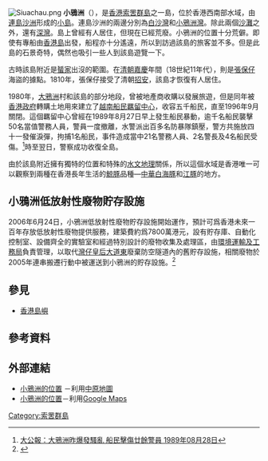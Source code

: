 [[File:Siuachau.png|right]]
'''小鴉洲'''（{{lang-en|'''Siu A Chau'''}}），是[[香港|香港]][[索罟群島|索罟群島]]之一島，位於香港西南部水域，由[[連島沙洲|連島沙洲]]形成的[[岛屿|小島]]。連島沙洲的兩邊分別為[[白沙灣_(小鴉洲)|白沙灣]]和[[小鴉洲灣|小鴉洲灣]]。除此兩個[[沙灘|沙灘]]之外，還有[[深灣_(小鴉洲)|深灣]]。島上曾經有人居住，但現在已經荒廢。小鴉洲的位置十分荒僻。即使有專船由[[香港島|香港島]]出發，船程亦十分遙遠，所以到訪過該島的旅客並不多。但是此島的石景奇特，偶然也吸引一些人到該島遊覽一下。

古時該島附近是[[蜑家|蜑家]]出沒的範圍。在[[清朝|清朝]][[嘉慶|嘉慶]]年間（18世紀11年代），則是[[張保仔|張保仔]]海盜的據點。1810年，張保仔接受了清朝[[招安|招安]]，該島才恢復有人居住。

1980年，[[大鴉洲|大鴉洲]]村和該島的部分地段，曾被地產商收購以發展旅遊，但是同年被[[香港殖民地時期#香港政府|香港政府]]轉購土地用來建立了[[香港越南船民問題|越南船民羈留中心]]，收容五千船民，直至1996年9月關閉。這個羈留中心曾經在1989年8月27日早上發生船民暴動，逾千名船民襲擊50名當值警務人員，警員一度撤離，水警派出百多名防暴隊鎮壓，警方共施放四十一發催淚彈，拘捕1名船民，事件造成當中21名警務人員、2名警長及4名船民受傷。<ref>[https://mmis.hkpl.gov.hk/coverpage/-/coverpage/view?_coverpage_WAR_mmisportalportlet_actual_q=%28%20%28%20%2Bfulltext%3A%28%E5%A4%A7%E9%B4%89%E6%B4%B2%29%29%29%20AND+%28%20dc.publicationdate_dt%3A%28[1989-01-01T00%3A00%3A00Z+TO+1989-12-31T23%3A59%3A59Z]%29%29%20AND+%28%20verbatim_dc.category.category%3A%28%22Newspaper\%20and\%20Serial%22%29%29&_coverpage_WAR_mmisportalportlet_sort_field=score&p_r_p_-1078056564_c=QF757YsWv59H%2FuxqfBwEJI6wZEVHFYBs&_coverpage_WAR_mmisportalportlet_sort_order=desc&_coverpage_WAR_mmisportalportlet_o=5&_coverpage_WAR_mmisportalportlet_hsf=%E5%A4%A7%E9%B4%89%E6%B4%B2 大公報：大鴉洲昨爆發騷亂 船民擊傷廿餘警員 1989年08月28日]</REF>時至翌日，警察成功收復全島。

由於該島附近擁有獨特的位置和特殊的[[水文地理|水文地理]]關係，所以這個水域是香港唯一可以觀察到兩種在香港長年生活的[[鯨豚|鯨豚]]品種—[[中華白海豚|中華白海豚]]和[[江豚|江豚]]的地方。

==小鴉洲低放射性廢物貯存設施==
2006年6月24日，小鴉洲低放射性廢物貯存設施開始運作，預計可爲香港未來一百年存放低放射性廢物提供服務，建築費約爲7800萬港元，設有貯存庫、自動化控制室、設備齊全的實驗室和經過特別設計的廢物收集及處理區，由[[環境運輸及工務局|環境運輸及工務局]]負責管理，以取代[[灣仔|灣仔]][[皇后大道|皇后大道東]]廢棄防空隧道內的舊貯存設施，相關廢物於2005年連串搬遷行動中被運送到小鴉洲的貯存設施。<ref>{{Cite web |url=http://www.info.gov.hk/gia/general/200606/24/P200606240157.htm |title=小鴉洲低放射性廢物貯存設施正式開幕|date= 2006-06-24 |accessdate=2017-02-16 |work=[[香港政府新聞公報|香港政府新聞公報]]|archive-date=2017-02-16|archive-url=https://web.archive.org/web/20170216213611/http://www.info.gov.hk/gia/general/200606/24/P200606240157.htm |dead-url=no }}</ref>

==參見==
*[[香港島嶼|香港島嶼]]

== 參考資料 ==
{{reflist}}

== 外部連結 ==
*[http://www.centamap.com/scripts/centamaplocation.asp?lg=B5&x=808824&y=808368&z=7 小鴉洲的位置] {{Wayback|url=http://www.centamap.com/scripts/centamaplocation.asp?lg=B5&x=808824&y=808368&z=7 |date=20070929095635 }}－利用[[中原地圖|中原地圖]]
*[http://maps.google.com/maps?hl=en&t=k&ll=22.185339,113.913631&spn=0.086311,0.139046&om=1 小鴉洲的位置]－利用[[Google_Maps|Google Maps]]

{{香港島嶼}}

[[Category:索罟群島|Category:索罟群島]]